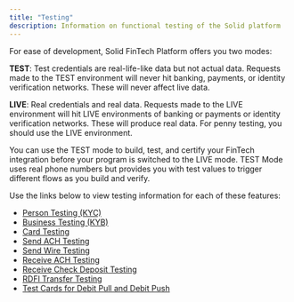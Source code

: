 ```yaml
---
title: "Testing"
description: Information on functional testing of the Solid platform
---
```

For ease of development, Solid FinTech Platform offers you two modes:

**TEST**: Test credentials are real-life-like data but not actual data. Requests made to the TEST environment will never hit banking, payments, or identity verification networks. These will never affect live data.

**LIVE**: Real credentials and real data. Requests made to the LIVE environment will hit LIVE environments of banking or payments or identity verification networks. These will produce real data. For penny testing, you should use the LIVE environment.

You can use the TEST mode to build, test, and certify your FinTech integration before your program is switched to the LIVE mode. TEST Mode uses real phone numbers but provides you with test values to trigger different flows as you build and verify.

Use the links below to view testing information for each of these features:
- [Person Testing (KYC)](https://www.solidfi.com/docs/person-testing-kyc‍)
- [Business Testing (KYB)](http://www.solidfi.com/docs/business-testing-kyb)
- [Card Testing](https://www.solidfi.com/docs/card-testing)
- [Send ACH Testing‍](http://www.solidfi.com/docs/send-ach-testing)
- [Send Wire Testing](https://www.solidfi.com/docs/send-wire-testing)
- [Receive ACH Testing](https://www.solidfi.com/docs/receive-ach-testing)
- [Receive Check Deposit Testing](https://www.solidfi.com/docs/receive-check-deposit-testing)
- [RDFI Transfer Testing](https://www.solidfi.com/docs/rdfi-transfer-testing)
- [Test Cards for Debit Pull and Debit Push](https://www.solidfi.com/docs/test-cards-for-debit-pull-and-push)

